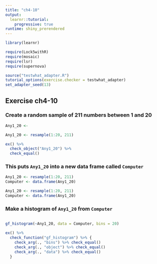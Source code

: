 ```yaml
---
title: "ch4-10"
output: 
  learnr::tutorial:
    progressive: true
runtime: shiny_prerendered
---
```


```r
library(learnr)

require(Lock5withR)
require(mosaic)
require(lsr)
require(supernova)

source("testwhat_adapter.R")
tutorial_options(exercise.checker = testwhat_adapter)
set_adapter_seed(13)
```

## Exercise ch4-10 {data-progressive=TRUE}

### Create a random sample of 211 numbers between 1 and 20
```r
Any1_20 <-
```

```r
Any1_20 <- resample(1:20, 211)
```

```r
ex() %>% 
  check_object("Any1_20") %>% 
  check_equal()
```

### This puts `Any1_20` into a new data frame called `Computer`
```r
Any1_20 <- resample(1:20, 211)
Computer <- data.frame(Any1_20)
```

```r
Any1_20 <- resample(1:20, 211)
Computer <- data.frame(Any1_20)
```

### Make a histogram of `Any1_20` from `Computer`
```r

```

```r
gf_histogram(~Any1_20, data = Computer, bins = 20)
```

```r
ex() %>% 
  check_function("gf_histogram") %>% {
    check_arg(., "bins") %>% check_equal()
    check_arg(., "object") %>% check_equal()
    check_arg(., "data") %>% check_equal()
  }
```
